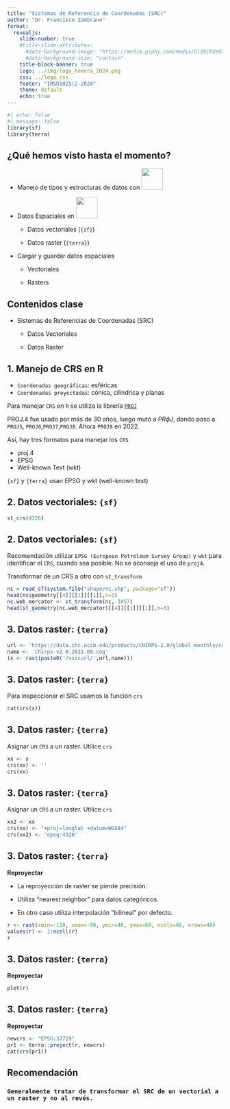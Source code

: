 ```yaml
---
title: "Sistemas de Referencia de Coordenadas (SRC)"
author: "Dr. Francisco Zambrano"
format: 
  revealjs:
    slide-number: true
    #title-slide-attributes: 
      #data-background-image: "https://media.giphy.com/media/GldXiKXeO7hpczEHxt/giphy.gif"
      #data-background-size: "contain"
    title-block-banner: true
    logo: ../img/logo_hemera_2024.png
    css: ../logo.css
    footer: "IMSD1025|2-2024"
    theme: default
    echo: true
---
```


```r
#| echo: false
#| message: false
library(sf)
library(terra)
```

## ¿Qué hemos visto hasta el momento? {.smaller background-image="../img/R_logo.png" background-position="97.5% 2.5%" background-size="7.5%" layout="true"}

- Manejo de tipos y estructuras de datos con ![](https://www.r-project.org/Rlogo.png){width="50px"}

- Datos Espaciales en ![](https://www.r-project.org/Rlogo.png){width="50px"}

    - Datos vectoriales (`{sf}`)

    - Datos raster (`{terra}`)

- Cargar y guardar datos espaciales
  
    - Vectoriales
    
    - Rasters

## Contenidos clase {.smaller background-image="../img/R_logo.png" background-position="97.5% 2.5%" background-size="7.5%" layout="true"}

- Sistemas de Referencias de Coordenadas (SRC)
  
    - Datos Vectoriales
    
    - Datos Raster
    
## 1. Manejo de CRS en R {.smaller background-image="../img/R_logo.png" background-position="97.5% 2.5%" background-size="7.5%" layout="true"}

- `Coordenadas geográficas`: esféricas
- `Coordenadas proyectadas`: cónica, cilíndrica y planas
 
Para manejar `CRS` en `R` se utiliza la librería [`PROJ`](https://proj.org/)

PROJ.4 fue usado por más de 30 años, luego mutó a $PR \phi J$, dando paso a `PROJ5`, `PROJ6`,`PROJ7`,`PROJ8`. Ahora `PROJ9` en 2022.
  
Así, hay tres formatos para manejar los `CRS`  

- proj.4    
- EPSG    
- Well-known Text (wkt)

`{sf}` y `{terra}` usan EPSG y wkt (well-known text)

## 2. Datos vectoriales: `{sf}` {.smaller background-image="../img/logo_sf.gif" background-position="97.5% 2.5%" background-size="7.5%" layout="true"}

```r
st_crs(4326)
```

## 2. Datos vectoriales: `{sf}` {.smaller background-image="../img/logo_sf.gif" background-position="97.5% 2.5%" background-size="7.5%" layout="true"}

Recomendación utilizar `EPSG (European Petroleum Survey Group)` y `wkt` para identificar el `CRS`, cuando sea posible. No se aconseja el uso de `proj4`.

Transformar de un CRS a otro con `st_transform`

```r
nc = read_sf(system.file("shape/nc.shp", package="sf"))
head(nc$geometry[[4]][[1]][[1]],n=3)
nc.web_mercator <- st_transform(nc, 3857)
head(st_geometry(nc.web_mercator)[[4]][[1]][[1]],n=3)
```

## 3. Datos raster: `{terra}` {.smaller background-image="../img/logo_sf.gif" background-position="97.5% 2.5%" background-size="7.5%" layout="true"}

```r
url <- 'https://data.chc.ucsb.edu/products/CHIRPS-2.0/global_monthly/cogs/'
name <- 'chirps-v2.0.2021.09.cog'
(x <- rast(paste0('/vsicurl/',url,name)))
```

## 3. Datos raster: `{terra}` {.smaller background-image="../img/logo_terra.png" background-position="97.5% 2.5%" background-size="7.5%" layout="true"}

Para inspeccionar el SRC usamos la función `crs`

```r
cat(crs(x))
```

## 3. Datos raster: `{terra}` {.smaller background-image="../img/logo_terra.png" background-position="97.5% 2.5%" background-size="7.5%" layout="true"}

Asignar un `CRS` a un raster. Utilice `crs` 

```r
xx <- x
crs(xx) <- ''
crs(xx)
```

## 3. Datos raster: `{terra}` {.smaller background-image="../img/logo_terra.png" background-position="97.5% 2.5%" background-size="7.5%" layout="true"}

Asignar un `CRS` a un raster. Utilice `crs` 

```r
xx2 <- xx
crs(xx) <- "+proj=longlat +datum=WGS84"
crs(xx2) <- "epsg:4326"
```

## 3. Datos raster: `{terra}` {.smaller background-image="../img/logo_terra.png" background-position="97.5% 2.5%" background-size="7.5%" layout="true"}

__Reproyectar__

- La reproyección de raster se pierde precisión.

- Utiliza "nearest neighbor" para datos categóricos.

- En otro caso utiliza interpolación "bilineal" por defecto.

```r
r <- rast(xmin=-110, xmax=-90, ymin=40, ymax=60, ncols=40, nrows=40)
values(r) <- 1:ncell(r)
r
```

## 3. Datos raster: `{terra}` {.smaller background-image="../img/logo_terra.png" background-position="97.5% 2.5%" background-size="7.5%" layout="true"}

__Reproyectar__

```r
plot(r)
```

## 3. Datos raster: `{terra}` {.smaller background-image="../img/logo_terra.png" background-position="97.5% 2.5%" background-size="7.5%" layout="true"}

__Reproyectar__


```r
newcrs <- "EPSG:32719"
pr1 <- terra::project(r, newcrs)
cat(crs(pr1))

```

## Recomendación {.smaller background-image="../img/R_logo.png" background-position="97.5% 2.5%" background-size="7.5%" layout="true"}

### `Generalmente tratar de transformar el SRC de un vectorial a un raster y no al revés.`